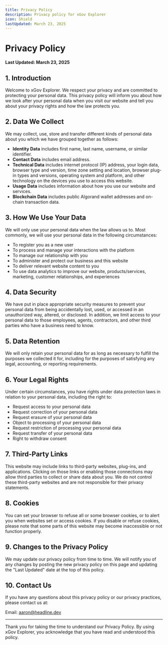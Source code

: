 ```yaml
---
title: Privacy Policy
description: Privacy policy for xGov Explorer
icon: Shield
lastUpdated: March 23, 2025
---
```


# Privacy Policy

**Last Updated: March 23, 2025**

## 1. Introduction

Welcome to xGov Explorer. We respect your privacy and are committed to protecting your personal data. This privacy policy will inform you about how we look after your personal data when you visit our website and tell you about your privacy rights and how the law protects you.

## 2. Data We Collect

We may collect, use, store and transfer different kinds of personal data about you which we have grouped together as follows:

- **Identity Data** includes first name, last name, username, or similar identifier.
- **Contact Data** includes email address.
- **Technical Data** includes internet protocol (IP) address, your login data, browser type and version, time zone setting and location, browser plug-in types and versions, operating system and platform, and other technology on the devices you use to access this website.
- **Usage Data** includes information about how you use our website and services.
- **Blockchain Data** includes public Algorand wallet addresses and on-chain transaction data.

## 3. How We Use Your Data

We will only use your personal data when the law allows us to. Most commonly, we will use your personal data in the following circumstances:

- To register you as a new user
- To process and manage your interactions with the platform
- To manage our relationship with you
- To administer and protect our business and this website
- To deliver relevant website content to you
- To use data analytics to improve our website, products/services, marketing, customer relationships, and experiences

## 4. Data Security

We have put in place appropriate security measures to prevent your personal data from being accidentally lost, used, or accessed in an unauthorized way, altered, or disclosed. In addition, we limit access to your personal data to those employees, agents, contractors, and other third parties who have a business need to know.

## 5. Data Retention

We will only retain your personal data for as long as necessary to fulfill the purposes we collected it for, including for the purposes of satisfying any legal, accounting, or reporting requirements.

## 6. Your Legal Rights

Under certain circumstances, you have rights under data protection laws in relation to your personal data, including the right to:

- Request access to your personal data
- Request correction of your personal data
- Request erasure of your personal data
- Object to processing of your personal data
- Request restriction of processing your personal data
- Request transfer of your personal data
- Right to withdraw consent

## 7. Third-Party Links

This website may include links to third-party websites, plug-ins, and applications. Clicking on those links or enabling those connections may allow third parties to collect or share data about you. We do not control these third-party websites and are not responsible for their privacy statements.

## 8. Cookies

You can set your browser to refuse all or some browser cookies, or to alert you when websites set or access cookies. If you disable or refuse cookies, please note that some parts of this website may become inaccessible or not function properly.

## 9. Changes to the Privacy Policy

We may update our privacy policy from time to time. We will notify you of any changes by posting the new privacy policy on this page and updating the "Last Updated" date at the top of this policy.

## 10. Contact Us

If you have any questions about this privacy policy or our privacy practices, please contact us at:

Email: aaron@headline.dev

---

Thank you for taking the time to understand our Privacy Policy. By using xGov Explorer, you acknowledge that you have read and understood this policy.

